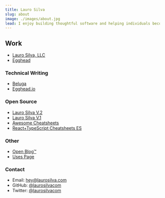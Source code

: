 ```yaml
---
title: Lauro Silva
slug: about
image: ./images/about.jpg
lead: I enjoy building thoughtful software and helping individuals become better programmers.
---
```


## Work

- [Lauro Silva, LLC](/)
- [Egghead](https://egghead.io/)

### Technical Writing

- [Beluga](https://belugajs.com/docs)
- [Egghead.io](https://github.com/eggheadio-projects)

### Open Source

- [Lauro Silva V.2](https://github.com/laurosilvacom/laurosilva.com)
- [Lauro Silva V.1](https://github.com/laurosilvacom/laurosilvacom)
- [Awesome Cheatsheets](https://awesomecheatsheets.com/)
- [React+TypeScript Cheatsheets ES](https://github.com/typescript-cheatsheets/react-typescript-cheatsheet-es)

### Other

- [Open Blog™](/open-blog/)
- [Uses Page](/uses)

### Contact

- Email: <hey@laurosilva.com>
- GitHub: [@laurosilvacom](https://github.com/laurosilvacom)
- Twitter: [@laurosilvacom](https://twitter.com/laurosilvacom)
